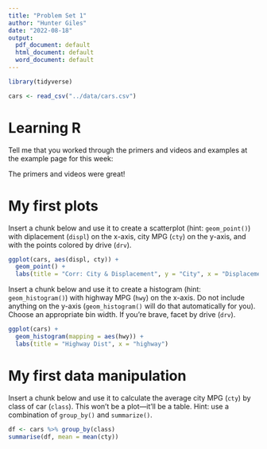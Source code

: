 ```yaml
---
title: "Problem Set 1"
author: "Hunter Giles"
date: "2022-08-18"
output:
  pdf_document: default
  html_document: default
  word_document: default
---
```


```r
library(tidyverse)

cars <- read_csv("../data/cars.csv")

```



# Learning R

Tell me that you worked through the primers and videos and examples at the example page for this week:

The primers and videos were great!


# My first plots

Insert a chunk below and use it to create a scatterplot (hint: `geom_point()`) with diplacement (`displ`) on the x-axis, city MPG (`cty`) on the y-axis, and with the points colored by drive (`drv`).

```r
ggplot(cars, aes(displ, cty)) +
  geom_point() +
  labs(title = "Corr: City & Displacement", y = "City", x = "Displacement")
```


Insert a chunk below and use it to create a histogram (hint: `geom_histogram()`) with highway MPG (`hwy`) on the x-axis. Do not include anything on the y-axis (`geom_histogram()` will do that automatically for you). Choose an appropriate bin width. If you're brave, facet by drive (`drv`).


```r
ggplot(cars) +
  geom_histogram(mapping = aes(hwy)) +
  labs(title = "Highway Dist", x = "highway")
```


# My first data manipulation

Insert a chunk below and use it to calculate the average city MPG (`cty`) by class of car (`class`). This won't be a plot---it'll be a table. Hint: use a combination of `group_by()` and `summarize()`.

```r
df <- cars %>% group_by(class)
summarise(df, mean = mean(cty))
```

